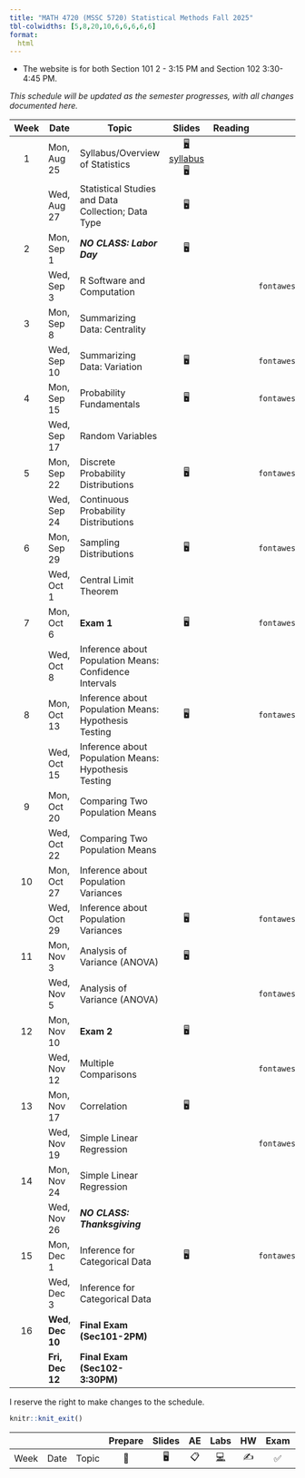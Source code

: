```yaml
---
title: "MATH 4720 (MSSC 5720) Statistical Methods Fall 2025"
tbl-colwidths: [5,8,20,10,6,6,6,6,6]
format:
  html
---
```


-   The website is for both Section 101 2 - 3:15 PM and Section 102 3:30-4:45 PM.

*This schedule will be updated as the semester progresses, with all changes documented here.*

::: column-screen-inset-right
| Week | Date | Topic | Slides | Reading | Code | Homework | Quiz | Project |
|:------:|--------|--------|:------:|:------:|:------:|:------:|:------:|:------:|
| 1 | Mon, Aug 25 | Syllabus/Overview of Statistics | [🖥️ syllabus](/slides/01-syllabus-slides.html)🖥️ |  |  |  |  |  |
|  | Wed, Aug 27 | Statistical Studies and Data Collection; Data Type | 🖥️ |  |  |  |  |  |
| 2 | Mon, Sep 1 | ***NO CLASS: Labor Day*** | 🖥️ |  |  |  |  |  |
|  | Wed, Sep 3 | R Software and Computation |  |  | `r fontawesome::fa("file-code")` |  |  |  |
| 3 | Mon, Sep 8 | Summarizing Data: Centrality |  |  |  | ✍️ HW1 |  |  |
|  | Wed, Sep 10 | Summarizing Data: Variation | 🖥️ |  | `r fontawesome::fa("file-code")` |  |  |  |
| 4 | Mon, Sep 15 | Probability Fundamentals | 🖥️ |  | `r fontawesome::fa("file-code")` |  |  |  |
|  | Wed, Sep 17 | Random Variables |  |  |  |  |  |  |
| 5 | Mon, Sep 22 | Discrete Probability Distributions | 🖥️ |  | `r fontawesome::fa("file-code")` |  |  |  |
|  | Wed, Sep 24 | Continuous Probability Distributions |  |  |  | HW 1 Due |  |  |
| 6 | Mon, Sep 29 | Sampling Distributions | 🖥️ |  | `r fontawesome::fa("file-code")` | ✍️ HW2 |  |  |
|  | Wed, Oct 1 | Central Limit Theorem |  |  |  |  |  | ✅ Team up Due |
| 7 | Mon, Oct 6 | **Exam 1** | 🖥️ |  | `r fontawesome::fa("file-code")` |  |  |  |
|  | Wed, Oct 8 | Inference about Population Means: Confidence Intervals |  |  |  | HW 2 Due |  | [✅](present-description.html#proposal "Midterm presentation 1") Proposal Due |
| 8 | Mon, Oct 13 | Inference about Population Means: Hypothesis Testing | 🖥️ |  | `r fontawesome::fa("file-code")` |  |  |  |
|  | Wed, Oct 15 | Inference about Population Means: Hypothesis Testing |  |  |  | ✍️ HW3 |  | ✅ Materials Due |
| 9 | Mon, Oct 20 | Comparing Two Population Means |  |  |  |  |  |  |
|  | Wed, Oct 22 | Comparing Two Population Means |  |  |  |  |  |  |
| 10 | Mon, Oct 27 | Inference about Population Variances |  |  |  |  |  |  |
|  | Wed, Oct 29 | Inference about Population Variances | 🖥️ |  | `r fontawesome::fa("file-code")` |  |  |  |
| 11 | Mon, Nov 3 | Analysis of Variance (ANOVA) | 🖥️ |  |  |  |  |  |
|  | Wed, Nov 5 | Analysis of Variance (ANOVA) |  |  | `r fontawesome::fa("file-code")` |  |  |  |
| 12 | Mon, Nov 10 | **Exam 2** | 🖥️ |  |  |  |  |  |
|  | Wed, Nov 12 | Multiple Comparisons |  |  | `r fontawesome::fa("file-code")` | HW 3 Due |  |  |
| 13 | Mon, Nov 17 | Correlation | 🖥️ |  |  |  |  | Proposal-2 Due |
|  | Wed, Nov 19 | Simple Linear Regression |  |  | `r fontawesome::fa("file-code")` | ✍️ HW4 |  |  |
| 14 | Mon, Nov 24 | Simple Linear Regression |  |  |  |  |  | ✅ Project-2 Guideline |
|  | Wed, Nov 26 | ***NO CLASS: Thanksgiving*** |  |  |  |  |  |  |
| 15 | Mon, Dec 1 | Inference for Categorical Data | 🖥️ |  | `r fontawesome::fa("file-code")` |  |  |  |
|  | Wed, Dec 3 | Inference for Categorical Data |  |  |  |  |  |  |
| 16 | **Wed**, **Dec 10** | **Final Exam (Sec101-2PM)** |  |  |  | HW 4 Due |  |  |
|  | **Fri, Dec 12** | **Final Exam (Sec102-3:30PM)** |  |  |  |  |  | ✅ Final project guideline |
:::

I reserve the right to make changes to the schedule.

```r
knitr::knit_exit()
```

|   |   |   | Prepare | Slides | AE | Labs | HW | Exam | Project |
|--------|--------|--------|:------:|:------:|:------:|:------:|:------:|:------:|:------:|
| Week | Date | Topic | 📖 | 🖥️ | 📋 | [💻](https://sakai.duke.edu/samigo-app/servlet/Login?id=6fa7ebf3-01af-42a6-91ba-3e813d3901221641094171786) | ✍️ | ✅ | 📂 |
